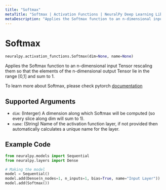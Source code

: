 ```yaml
---
title: "Softmax"
metaTitle: "Softmax | Activation Functions | NeuralPy Deep Learning Library"
metaDescription: "Applies the Softmax function to an n-dimensional input Tensor rescaling them so that the elements of the n-dimensional output Tensor lie in the range [0,1] and sum to 1."
---
```


# Softmax

```python
neuralpy.activation_functions.Softmax(dim=None, name=None)
```

Applies the Softmax function to an n-dimensional input Tensor rescaling them so that the elements of the n-dimensional output Tensor lie in the range [0,1] and sum to 1.

To learn more about Softmax, please check pytorch [documentation](https://pytorch.org/docs/stable/generated/torch.nn.Softmax.html#torch.nn.Softmax)

## Supported Arguments

- `dim`: (Interger) A dimension along which Softmax will be computed (so every slice along dim will sum to 1).
- `name`: (String) Name of the activation function layer, if not provided then automatically calculates a unique name for the layer.

## Example Code

```python
from neuralpy.models import Sequential
from neuralpy.layers import Dense

# Making the model
model = Sequential()
model.add(Dense(n_nodes=1, n_inputs=1, bias=True, name="Input Layer"))
model.add(Softmax())
```
